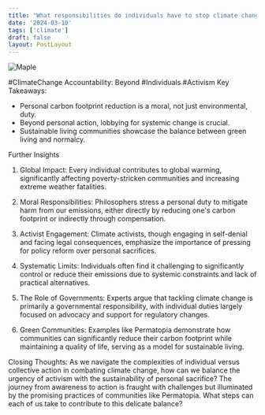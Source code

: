 ```yaml
---
title: "What responsibilities do individuals have to stop climate change?"
date: '2024-03-10'
tags: ['climate']
draft: false
layout: PostLayout
---
```


<div className="flex justify-center">
<div className="my-1 w-full px-2 xl:my-1 xl:w-1/2 xl:px-2">
    <img src="https://willpolesa.pythonanywhere.com/static/podcast_thumbnails/thumbnailrecTums78r7NcvqM5.jpg" alt="Maple" className="mx-auto h-58 w-auto" />
</div>
</div>

#ClimateChange Accountability: Beyond #Individuals #Activism
Key Takeaways:
- Personal carbon footprint reduction is a moral, not just environmental, duty.
- Beyond personal action, lobbying for systemic change is crucial.
- Sustainable living communities showcase the balance between green living and normalcy.

Further Insights
1. Global Impact:
Every individual contributes to global warming, significantly affecting poverty-stricken communities and increasing extreme weather fatalities.

2. Moral Responsibilities:
Philosophers stress a personal duty to mitigate harm from our emissions, either directly by reducing one's carbon footprint or indirectly through compensation.

3. Activist Engagement:
Climate activists, though engaging in self-denial and facing legal consequences, emphasize the importance of pressing for policy reform over personal sacrifices.

4. Systematic Limits:
Individuals often find it challenging to significantly control or reduce their emissions due to systemic constraints and lack of practical alternatives.

5. The Role of Governments:
Experts argue that tackling climate change is primarily a governmental responsibility, with individual duties largely focused on advocacy and support for regulatory changes.

6. Green Communities:
Examples like Permatopia demonstrate how communities can significantly reduce their carbon footprint while maintaining a quality of life, serving as a model for sustainable living.

Closing Thoughts:
As we navigate the complexities of individual versus collective action in combating climate change, how can we balance the urgency of activism with the sustainability of personal sacrifice? The journey from awareness to action is fraught with challenges but illuminated by the promising practices of communities like Permatopia. What steps can each of us take to contribute to this delicate balance?
